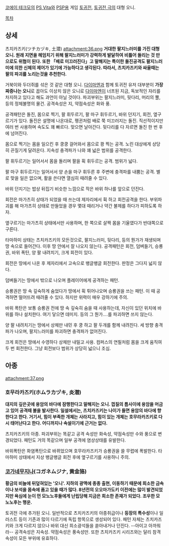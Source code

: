 [[코에이 테크모]]의 [[PS Vita]]와 [[PSP]]용 게임 [[토귀전]], [[토귀전 극]]의 대형 오니.

[[목차]]

== 상세 == 
츠치카즈키(ツチカヅキ, 土潜)
attachment:36.png
'''거대한 팔지느러미를 가진 대형 오니. 원래 지면을 헤엄치기 위해 팔지느러미가 강력하게 발달하여 비틀어 돌리는 것 만으로도 위협이 된다. 또한 「배로 미끄러진다」고 말해지는 특이한 돌진공격도 팔지느러미에 의한 신체의 제어가 있기에 가능하다고 생각된다. 따라서, 츠치카즈키와 싸울때는 팔의 파괴를 노리는것을 추천한다.'''

거북이와 두더쥐를 섞은 것 같은 대형 오니. [[다이마엔]]과 함께 토귀전 유저 대부분이 '''가장 짜증나는 오니'''로 꼽아도 이상치 않은 오니로 [[다이마엔]]이 너프된 지금, 독보적인 자리를 차지하고 있다고 해도 과언이 아닐 것이다.
파괴부위는 팔지느러미, 뒷다리, 머리의 뿔, 등의 정체불명의 물건. 공격속성은 지, 약점속성은 화와 풍.

공격패턴은 돌진, 몸으로 찍기, 팔 휘두르기, 팔 마구 휘두르기, 바위 던지기, 회전, 옆구르기가 있다.
돌진은 설명에 나온대로, 펭귄처럼 배로 쭉 미끄러지는 돌진. 직선적이지만 여러 번 사용하며 속도도 꽤 빠르다. 맞으면 날아간다. 뒷다리를 다 자르면 돌진 한 번 후에 넘어진다.

몸으로 찍기는 몸을 일으킨 후 쿵쿵 걸어와서 몸으로 쾅 찍는 공격. 노린 대상에게 상당히 끈질기게 달려온다. 지속성 충격파가 나와 꽤 넓은 범위를 공격한다.

팔 휘두르기는 일어서서 몸을 돌리며 팔을 휙 휘두르는 공격. 범위가 넓다.

팔 마구 휘두르기는 일어서서 양 손을 마구 휘두른 후 주변에 충격파를 내뿜는 공격. 별로 맞을 일은 없으며, 활을 쓴다면 열심히 때려줄 수 있다.

바위 던지기는 밥상 뒤집기 비슷한 느낌으로 작은 바위 하나를 앞으로 던진다.

회전은 마가츠히 상태가 되었을 때 쓰는데 제자리에서 휙 하고 회전공격을 한다. 부위파괴를 해 마가츠히 상태로 만들었을 경우 몇대 때리거나 약간 불제를 하다가 피하도록 하자.

옆구르기는 마가츠히 상태에서만 사용하며, 한 쪽으로 살짝 몸을 기울였다가 반대쪽으로 구른다.

타마하미 상태는 츠치카즈키의 모든것으로, 팔지느러미, 뒷다리, 등의 뭔가가 재생되며 땅 속으로 들어간다. 이후 땅 안에서 잘 나오지 않는다. 공격패턴은 회전, 덤벼들기, 승룡권, 바위 폭탄, 양 팔 내려치기, 크게 회전이 있다.

회전은 땅에서 나온 후 제자리에서 고속으로 뱅글뱅글 회전한다. 판정은 그다지 넓지 않다.

덤벼들기는 땅에서 밖으로 나오며 플레이어에게 공격하는 패턴.

승룡권은 땅 속 깊숙하게 숨었다가 땅에서 휙 튀어나오며 승룡권을 쓰는 패턴. 이 때 공격하면 떨어뜨려 때려줄 수 있다. 하지만 위력이 매우 강하기에 주의.

바위 폭탄은 보통 승룡권 전에 땅 속 깊숙히 숨을 때 사용하는데, 자신이 있던 위치에 바위를 하나 설치한다. 여기 닿으면 데미지. 등의 그 뭔가....를 파괴하면 쓰지 않는다.

양 팔 내려치기는 땅에서 상체만 내민 후 쿵 하고 팔 두개를 함께 내려친다. 세 방향 충격파가 나오며, 팔지느러미를 파괴하면 충격파가 없어진다.

크게 회전은 땅에서 수영하다 상체만 내밀고 사용. 컴퍼스의 연필처럼 몸을 크게 움직여 두 번 회전한다. 그냥 회전보다 범위가 상당히 넓으니 조심.

== 아종 ==
attachment:37.png
=== 호무라카즈키(ホムラカヅキ, 炎潜) ===
'''대지의 깊은곳에 용암의 바다에 잠행한다고 말해지는 오니. 껍질의 틈사이에 용암을 머금고 있어 공격때 불을 발사한다. 일설에서는, 츠치카즈키는 나이가 들면 용암의 바다에 향한다고 한다. 거기서, 힘이 부족한 개체는 사라지고, 힘이 있는 개체는 호무라카즈키로 다시 태어난다고 한다. 어디까지나 속설이기에 근거는 없다.'''

츠치카즈키의 아종. 파괴부위는 똑같고 공격 속성만 화속성, 약점속성만 수와 풍으로 변경되었다. 패턴도 거의 똑같으며 일부 공격에 염상상태를 유발한다.

바위폭탄은 화염폭탄으로 바뀌었으며 호무라카즈키가 승룡권을 쓸 무렵에 폭발한다. 타마하미 상태에서 지상 뱅글뱅글 회전 후에 옆구르기를 사용하니 주의.


=== [[코가네무지나]](コガネムジナ, 黄金狢) ===
'''황금의 비늘에 뒤덮혀있는 '오니'. 지하의 광맥에 종종 출현, 이동하기 때문에 희소한 금속이나 보석을 몸속에 품고 있을 때가 많다. 8년전의 오오마가도키 이전에는 많이 발견되었지만 욕심에 눈이 먼 모노노후들에게 난립당해 지금은 희소한 존재가 되었다. 조우한 모노노후는 행운.'''

토귀전 극에 추가된 오니. 일반적으로 츠치카즈키의 아종취급이나 '''등장의 특수성'''이나 일러스트 등이 기존과 많이 다르기에 독립 항목으로 생성되어 있다. 패턴 자체는 츠치카즈키와 크게 다르지 않으나 바위 대신 희소광석들을 쏟아내거나 던진다. --아이고 아까워라-- 공격속성은 지속성. 약점속성은 풍속성만. 또한 츠치카즈키 시리즈와는 달리 참격 속성이 모든 부위에 유효하다.

